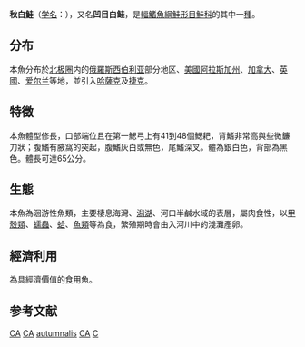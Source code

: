 {{Speciesbox
| image = Arctic_Cisco.jpg
| image_width = 250px
| status = LC
| status_system = IUCN3.1
| status_ref = <ref>{{IUCN2008|assessors=Freyhof, J. & Kottelat, M.|year=2008|id=5363|title=Coregonus autumnalis|downloaded=2009-08-03}}</ref>
| display_parents =2
| genus = Coregonus
| species = autumnalis
| authority = [[Peter_Simon_Pallas|Pallas]], [[1776|1776]]
| synonyms = *''Coregonus autumnalis autumnalis''<br /><small>Pallas, 1776</small> 
*''Goregonus autumnalis''<br /><small>Pallas, 1776</small>
*''Salmo autumnalis''<br /><small>Pallas, 1776</small>
}}

'''秋白鮭'''（[[学名|学名]]：''{{lang|la|Coregonus autumnalis}}''），又名'''凹目白鲑'''，是[[輻鰭魚綱|輻鰭魚綱]][[鮭形目|鮭形目]][[鮭科|鮭科]]的其中一[[種|種]]。

==分布==
本魚分布於[[北极圈|北极圈]]内的[[俄羅斯|俄羅斯]][[西伯利亚|西伯利亚]]部分地区、[[美國|美國]][[阿拉斯加州|阿拉斯加州]]、[[加拿大|加拿大]]、[[英國|英國]]、[[爱尔兰|爱尔兰]]等地，並引入[[哈薩克|哈薩克]]及[[捷克|捷克]]。

==特徵==
本魚體型修長，口部端位且在第一鰓弓上有41到48個鰓耙，背鰭非常高與些微鐮刀狀；腹鰭有腋窩的突起，腹鰭灰白或無色，尾鰭深叉。體為銀白色，背部為黑色。體長可達65公分。

==生態==
本魚為洄游性魚類，主要棲息海灣、[[潟湖|潟湖]]、河口半鹹水域的表層，屬肉食性，以[[甲殼類|甲殼類]]、[[蠕蟲|蠕蟲]]、[[蛤|蛤]]、[[魚類|魚類]]等為食，繁殖期時會由入河川中的淺灘產卵。

==經濟利用==
為具經濟價值的食用魚。

== 参考文献 ==
{{reflist|2}}

{{Taxonbar|from=Q6714971}}

[[Category:IUCN红色名录无危物种|CA]]
[[Category:食用鱼|CA]]
[[Category:白鮭屬|autumnalis]]
[[Category:北極淡水魚|CA]]
[[Category:1776年描述的鱼类|C]]

{{Salmoniformes-stub}}